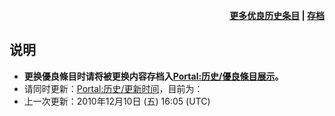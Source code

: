{{Wikipedia:优良条目/2021年6月1日}}
<div align="right">'''[[:Category:优良级历史条目|更多优良历史条目]] | [[Portal:历史/優良條目展示|存档]]'''</div><noinclude>

==说明==
*'''更换優良條目时请将被更换内容存档入[[Portal:历史/優良條目展示|Portal:历史/優良條目展示]]。'''
*请同时更新：[[Portal:历史/更新时间|Portal:历史/更新时间]]，目前为：{{Portal:历史/更新时间}}
*上一次更新：2010年12月10日 (五) 16:05 (UTC)

</noinclude>